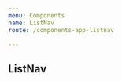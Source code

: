```yaml
---
menu: Components
name: ListNav
route: /components-app-listnav

---
```


## ListNav




<Playground>
  <ListNav navs={[
      {
        href: '/',
        text: 'All',
      },
      {
        href: '/tasks/scheduled',
        text: 'Scheduled',
      },
      {
        href: '/tasks/in-progress',
        text: 'In Progress',
      },
      {
        href: '/tasks/completed',
        text: 'Completed',
      },
    ]}
  />
</Playground>


<Props of={ListNav} />

